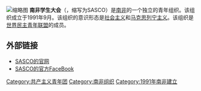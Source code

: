 {{unreferenced|time=2016-08-23T08:55:40+00:00}}
[[File:SASCO_LOGO.png|缩略图]]
'''南非学生大会'''（{{lang-en|South African Students Congress}}，缩写为SASCO）是[[南非|南非]]的一个独立的青年组织。该组织成立于1991年9月。该组织的意识形态是[[社会主义|社会主义]]和[[马克思列宁主义|马克思列宁主义]]。该组织是[[世界民主青年联盟|世界民主青年联盟]]的成员。

== 外部链接 ==

* [https://sasco.co.za/ SASCO的官网]{{Wayback|url=https://sasco.co.za/ |date=20200518011109 }}
* [https://www.facebook.com/SASCO-National-243096233034856/ SASCO的官方FaceBook]

{{normdaten}}
[[Category:共产主义青年团|Category:共产主义青年团]]
[[Category:南非组织|Category:南非组织]]
[[Category:1991年南非建立|Category:1991年南非建立]]